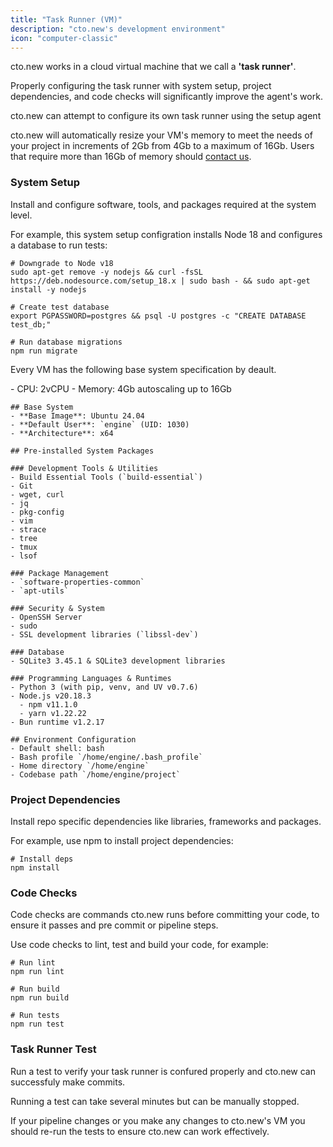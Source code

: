 ```yaml
---
title: "Task Runner (VM)"
description: "cto.new's development environment"
icon: "computer-classic"
---
```


cto.new works in a cloud virtual machine that we call a **'task runner'**.

Properly configuring the task runner with system setup, project dependencies, and code checks will significantly improve the agent's work.

<Check>
  cto.new can attempt to configure its own task runner using the setup agent
</Check>

cto.new will automatically resize your VM's memory to meet the needs of your project in increments of 2Gb from 4Gb to a maximum of 16Gb. Users that require more than 16Gb of memory should [contact us](/help/support).

### System Setup

Install and configure software, tools, and packages required at the system level.

For example, this system setup configration installs Node 18 and configures a database to run tests:

```[expandable]
# Downgrade to Node v18
sudo apt-get remove -y nodejs && curl -fsSL https://deb.nodesource.com/setup_18.x | sudo bash - && sudo apt-get install -y nodejs

# Create test database
export PGPASSWORD=postgres && psql -U postgres -c "CREATE DATABASE test_db;"

# Run database migrations
npm run migrate
```

Every VM has the following base system specification by deault.

<Accordion title="VM base specifications" icon="notes">
  - CPU: 2vCPU
  - Memory: 4Gb autoscaling up to 16Gb

  ```
  ## Base System
  - **Base Image**: Ubuntu 24.04
  - **Default User**: `engine` (UID: 1030)
  - **Architecture**: x64
  
  ## Pre-installed System Packages
  
  ### Development Tools & Utilities
  - Build Essential Tools (`build-essential`)
  - Git
  - wget, curl
  - jq
  - pkg-config
  - vim
  - strace
  - tree
  - tmux
  - lsof
  
  ### Package Management
  - `software-properties-common`
  - `apt-utils`
  
  ### Security & System
  - OpenSSH Server
  - sudo
  - SSL development libraries (`libssl-dev`)
  
  ### Database
  - SQLite3 3.45.1 & SQLite3 development libraries
  
  ### Programming Languages & Runtimes
  - Python 3 (with pip, venv, and UV v0.7.6)
  - Node.js v20.18.3
    - npm v11.1.0
    - yarn v1.22.22
  - Bun runtime v1.2.17
  
  ## Environment Configuration
  - Default shell: bash
  - Bash profile `/home/engine/.bash_profile`
  - Home directory `/home/engine`
  - Codebase path `/home/engine/project`
  ```
</Accordion>

### Project Dependencies

Install repo specific dependencies like libraries, frameworks and packages.

For example, use npm to install project dependencies:

```[expandable]
# Install deps
npm install
```

### Code Checks

Code checks are commands cto.new runs before committing your code, to ensure it passes and pre commit or pipeline steps.

Use code checks to lint, test and build your code, for example:

```[expandable]
# Run lint
npm run lint

# Run build
npm run build

# Run tests
npm run test
```

### Task Runner Test

Run a test to verify your task runner is confured properly and cto.new can successfuly make commits.

Running a test can take several minutes but can be manually stopped.

If your pipeline changes or you make any changes to cto.new's VM you should re-run the tests to ensure cto.new can work effectively.